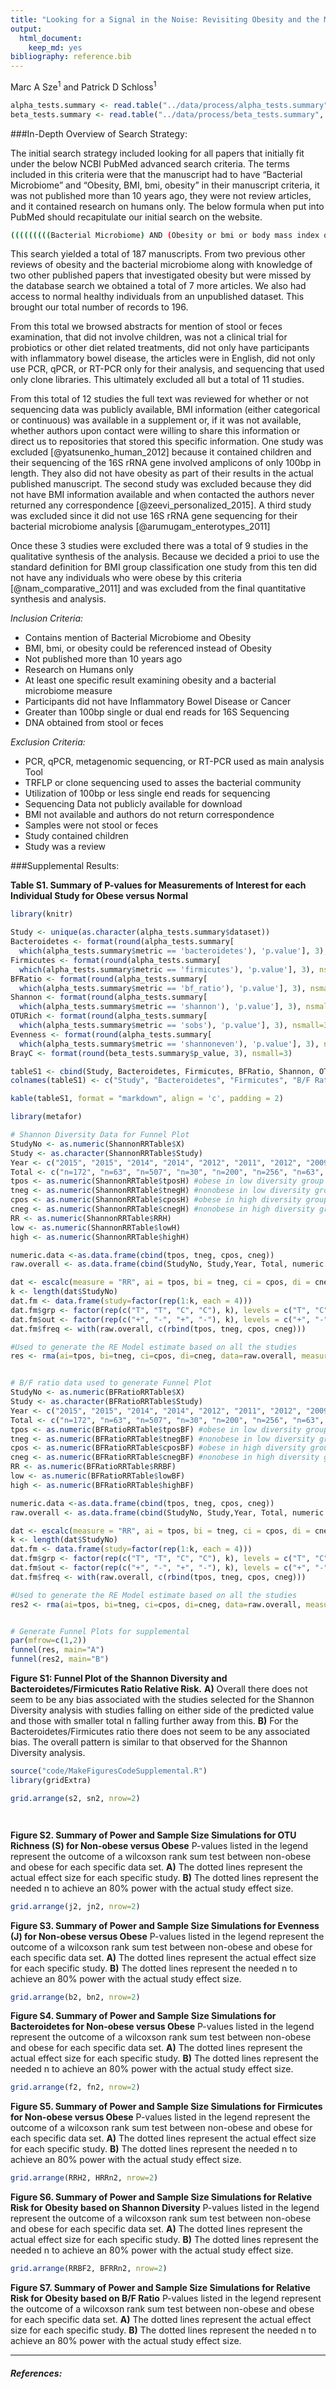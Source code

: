 ---
title: "Looking for a Signal in the Noise: Revisiting Obesity and the Microbiome"
output:
  html_document:
    keep_md: yes
bibliography: reference.bib
---

Marc A Sze<sup>1</sup> and Patrick D Schloss<sup>1</sup>


```{r Loading_data_tables, echo=FALSE, message=FALSE, warning=FALSE}

alpha_tests.summary <- read.table("../data/process/alpha_tests.summary", header=T)
beta_tests.summary <- read.table("../data/process/beta_tests.summary", header=T)
```



###In-Depth Overview of Search Strategy:

The initial search strategy included looking for all papers that initially fit under the below NCBI PubMed advanced search criteria.  The terms included in this criteria were that the manuscript had to have "Bacterial Microbiome" and "Obesity, BMI, bmi, obesity" in their manuscript criteria, it was not published more than 10 years ago, they were not review articles, and it contained research on humans only.  The below formula when put into PubMed should recapitulate our initial search on the website.

```{bash, eval=FALSE}
(((((((((Bacterial Microbiome) AND (Obesity or bmi or body mass index or BMI or obesity) AND "last 10 years"[PDat] AND Humans[Mesh])) NOT review[ptyp]) AND "last 10 years"[PDat] AND Humans[Mesh])) AND "last 10 years"[PDat] AND Humans[Mesh])) AND "last 10 years"[PDat] AND Humans[Mesh])
```

This search yielded a total of 187 manuscripts.  From two previous other reviews of obesity and the bacterial microbiome along with knowledge of two other published papers that investigated obesity but were missed by the database search we obtained a total of 7 more articles.  We also had access to normal healthy individuals from an unpublished dataset.  This brought our total number of records to 196.  

From this total we browsed abstracts for mention of stool or feces examination, that did not involve children, was not a clinical trial for probiotics or other diet related treatments, did not only have participants with inflammatory bowel disease, the articles were in English, did not only use PCR, qPCR, or RT-PCR only for their analysis, and sequencing that used only clone libraries.  This ultimately excluded all but a total of 11 studies.

From this total of 12 studies the full text was reviewed for whether or not sequencing data was publicly available, BMI information (either categorical or continuous) was available in a supplement or, if it was not available, whether authors upon contact were willing to share this information or direct us to repositories that stored this specific information.  One study was excluded [@yatsunenko_human_2012] because it contained children and their sequencing of the 16S rRNA gene involved amplicons of only 100bp in length.  They also did not have obesity as part of their results in the actual published manuscript.  The second study was excluded because they did not have BMI information available and when contacted the authors never returned any correspondence [@zeevi_personalized_2015].  A third study was excluded since it did not use 16S rRNA gene sequencing for their bacterial microbiome analysis [@arumugam_enterotypes_2011]  

Once these 3 studies were excluded there was a total of 9 studies in the qualitative synthesis of the analysis.  Because we decided a prioi to use the standard definition for BMI group classification one study from this ten did not have any individuals who were obese by this criteria [@nam_comparative_2011] and was excluded from the final quantitative synthesis and analysis.  

*Inclusion Criteria:*

* Contains mention of Bacterial Microbiome and Obesity
* BMI, bmi, or obesity could be referenced instead of Obesity
* Not published more than 10 years ago
* Research on Humans only
* At least one specific result examining obesity and a bacterial microbiome measure
* Participants did not have Inflammatory Bowel Disease or Cancer
* Greater than 100bp single or dual end reads for 16S Sequencing
* DNA obtained from stool or feces

*Exclusion Criteria:*

* PCR, qPCR, metagenomic sequencing, or RT-PCR used as main analysis Tool
* TRFLP or clone sequencing used to asses the bacterial community
* Utilization of 100bp or less single end reads for sequencing
* Sequencing Data not publicly available for download
* BMI not available and authors do not return correspondence
* Samples were not stool or feces
* Study contained children
* Study was a review





###Supplemental Results:


**Table S1. Summary of P-values for Measurements of Interest for each Individual Study for Obese versus Normal**

```{r Table_S1, echo=FALSE, message=FALSE, warning=FALSE}

library(knitr)

Study <- unique(as.character(alpha_tests.summary$dataset))
Bacteroidetes <- format(round(alpha_tests.summary[
  which(alpha_tests.summary$metric == 'bacteroidetes'), 'p.value'], 3), nsmall=3)
Firmicutes <- format(round(alpha_tests.summary[
  which(alpha_tests.summary$metric == 'firmicutes'), 'p.value'], 3), nsmall=3)
BFRatio <- format(round(alpha_tests.summary[
  which(alpha_tests.summary$metric == 'bf_ratio'), 'p.value'], 3), nsmall=3)
Shannon <- format(round(alpha_tests.summary[
  which(alpha_tests.summary$metric == 'shannon'), 'p.value'], 3), nsmall=3)
OTURich <- format(round(alpha_tests.summary[
  which(alpha_tests.summary$metric == 'sobs'), 'p.value'], 3), nsmall=3)
Evenness <- format(round(alpha_tests.summary[
  which(alpha_tests.summary$metric == 'shannoneven'), 'p.value'], 3), nsmall=3)
BrayC <- format(round(beta_tests.summary$p_value, 3), nsmall=3)

tableS1 <- cbind(Study, Bacteroidetes, Firmicutes, BFRatio, Shannon, OTURich, Evenness, BrayC)
colnames(tableS1) <- c("Study", "Bacteroidetes", "Firmicutes", "B/F Ratio", "Shannon Diversity", "OTU Richness", "Evenness", "Bray Curtis")

kable(tableS1, format = "markdown", align = 'c', padding = 2)

```





```{r Figure_S1, echo=FALSE, message=FALSE, warning=FALSE, eval=FALSE,  fig.path="results/figures/", dev = c("pdf", "png")}

library(metafor)

# Shannon Diversity Data for Funnel Plot
StudyNo <- as.numeric(ShannonRRTable$X)
Study <- as.character(ShannonRRTable$Study)
Year <- c("2015", "2015", "2014", "2014", "2012", "2011", "2012", "2009")
Total <- c("n=172", "n=63", "n=507", "n=30", "n=200", "n=256", "n=63", "n=146")
tpos <- as.numeric(ShannonRRTable$tposH) #obese in low diversity group
tneg <- as.numeric(ShannonRRTable$tnegH) #nonobese in low diversity group
cpos <- as.numeric(ShannonRRTable$cposH) #obese in high diversity group
cneg <- as.numeric(ShannonRRTable$cnegH) #nonobese in high diversity group
RR <- as.numeric(ShannonRRTable$RRH)
low <- as.numeric(ShannonRRTable$lowH)
high <- as.numeric(ShannonRRTable$highH)

numeric.data <-as.data.frame(cbind(tpos, tneg, cpos, cneg))
raw.overall <- as.data.frame(cbind(StudyNo, Study,Year, Total, numeric.data))

dat <- escalc(measure = "RR", ai = tpos, bi = tneg, ci = cpos, di = cneg, data=raw.overall, append=TRUE)
k <- length(dat$StudyNo)
dat.fm <- data.frame(study=factor(rep(1:k, each = 4)))
dat.fm$grp <- factor(rep(c("T", "T", "C", "C"), k), levels = c("T", "C"))
dat.fm$out <- factor(rep(c("+", "-", "+", "-"), k), levels = c("+", "-"))
dat.fm$freq <- with(raw.overall, c(rbind(tpos, tneg, cpos, cneg)))

#Used to generate the RE Model estimate based on all the studies
res <- rma(ai=tpos, bi=tneg, ci=cpos, di=cneg, data=raw.overall, measure="RR", slab=paste(Study, Year, Total, sep=", "), method="REML")


# B/F ratio data used to generate Funnel Plot
StudyNo <- as.numeric(BFRatioRRTable$X)
Study <- as.character(BFRatioRRTable$Study)
Year <- c("2015", "2015", "2014", "2014", "2012", "2011", "2012", "2009")
Total <- c("n=172", "n=63", "n=507", "n=30", "n=200", "n=256", "n=63", "n=146")
tpos <- as.numeric(BFRatioRRTable$tposBF) #obese in low diversity group
tneg <- as.numeric(BFRatioRRTable$tnegBF) #nonobese in low diversity group
cpos <- as.numeric(BFRatioRRTable$cposBF) #obese in high diversity group
cneg <- as.numeric(BFRatioRRTable$cnegBF) #nonobese in high diversity group
RR <- as.numeric(BFRatioRRTable$RRBF)
low <- as.numeric(BFRatioRRTable$lowBF)
high <- as.numeric(BFRatioRRTable$highBF)

numeric.data <-as.data.frame(cbind(tpos, tneg, cpos, cneg))
raw.overall <- as.data.frame(cbind(StudyNo, Study,Year, Total, numeric.data))

dat <- escalc(measure = "RR", ai = tpos, bi = tneg, ci = cpos, di = cneg, data=raw.overall, append=TRUE)
k <- length(dat$StudyNo)
dat.fm <- data.frame(study=factor(rep(1:k, each = 4)))
dat.fm$grp <- factor(rep(c("T", "T", "C", "C"), k), levels = c("T", "C"))
dat.fm$out <- factor(rep(c("+", "-", "+", "-"), k), levels = c("+", "-"))
dat.fm$freq <- with(raw.overall, c(rbind(tpos, tneg, cpos, cneg)))

#Used to generate the RE Model estimate based on all the studies
res2 <- rma(ai=tpos, bi=tneg, ci=cpos, di=cneg, data=raw.overall, measure="RR", slab=paste(Study, Year, Total, sep=", "), method="REML")


# Generate Funnel Plots for supplemental
par(mfrow=c(1,2))
funnel(res, main="A")
funnel(res2, main="B")

```

**Figure S1: Funnel Plot of the Shannon Diversity and Bacteroidetes/Firmicutes Ratio Relative Risk.**  **A)** Overall there does not seem to be any bias associated with the studies selected for the Shannon Diversity analysis with studies falling on either side of the predicted value and those with smaller total n falling further away from this. **B)** For the Bacteroidetes/Firmicutes ratio there does not seem to be any associated bias. The overall pattern is similar to that observed for the Shannon Diversity analysis.


```{r Figure_S2, echo=FALSE, message=FALSE, warning=FALSE, eval=FALSE,  fig.path="results/figures/", dev = c("pdf", "png")}

source("code/MakeFiguresCodeSupplemental.R")
library(gridExtra)

grid.arrange(s2, sn2, nrow=2)




```

**Figure S2. Summary of Power and Sample Size Simulations for OTU Richness (S) for Non-obese versus Obese**  P-values listed in the legend represent the outcome of a wilcoxson rank sum test between non-obese and obese for each specific data set.  **A)** The dotted lines represent the actual effect size for each specific study.  **B)** The dotted lines represent the needed n to achieve an 80% power with the actual study effect size.

```{r Figure_S3, echo=FALSE, message=FALSE, warning=FALSE, eval = FALSE,  fig.path="results/figures/", dev = c("pdf", "png")}

grid.arrange(j2, jn2, nrow=2)


```

**Figure S3. Summary of Power and Sample Size Simulations for Evenness (J) for Non-obese versus Obese**  P-values listed in the legend represent the outcome of a wilcoxson rank sum test between non-obese and obese for each specific data set.  **A)** The dotted lines represent the actual effect size for each specific study.  **B)** The dotted lines represent the needed n to achieve an 80% power with the actual study effect size.


```{r Figure_S4, echo=FALSE, message=FALSE, warning=FALSE, eval=FALSE,  fig.path="results/figures/", dev = c("pdf", "png")}

grid.arrange(b2, bn2, nrow=2)
```

**Figure S4. Summary of Power and Sample Size Simulations for Bacteroidetes for Non-obese versus Obese**  P-values listed in the legend represent the outcome of a wilcoxson rank sum test between non-obese and obese for each specific data set.  **A)** The dotted lines represent the actual effect size for each specific study.  **B)** The dotted lines represent the needed n to achieve an 80% power with the actual study effect size.

```{r Figure_S5, echo=FALSE, message=FALSE, warning=FALSE, eval=FALSE,  fig.path="results/figures/", dev = c("pdf", "png")}

grid.arrange(f2, fn2, nrow=2)
```

**Figure S5. Summary of Power and Sample Size Simulations for Firmicutes for Non-obese versus Obese**  P-values listed in the legend represent the outcome of a wilcoxson rank sum test between non-obese and obese for each specific data set.  **A)** The dotted lines represent the actual effect size for each specific study.  **B)** The dotted lines represent the needed n to achieve an 80% power with the actual study effect size.


```{r Figure_S6, echo=FALSE, message=FALSE, warning=FALSE, eval=FALSE,  fig.path="results/figures/", dev = c("pdf", "png")}

grid.arrange(RRH2, HRRn2, nrow=2)
```

**Figure S6. Summary of Power and Sample Size Simulations for Relative Risk  for Obesity based on Shannon Diversity**  P-values listed in the legend represent the outcome of a wilcoxson rank sum test between non-obese and obese for each specific data set.  **A)** The dotted lines represent the actual effect size for each specific study.  **B)** The dotted lines represent the needed n to achieve an 80% power with the actual study effect size.

```{r Figure_S7, echo=FALSE, message=FALSE, warning=FALSE, eval=FALSE,  fig.path="results/figures/", dev = c("pdf", "png")}

grid.arrange(RRBF2, BFRRn2, nrow=2)
```

**Figure S7. Summary of Power and Sample Size Simulations for Relative Risk  for Obesity based on B/F Ratio**  P-values listed in the legend represent the outcome of a wilcoxson rank sum test between non-obese and obese for each specific data set.  **A)** The dotted lines represent the actual effect size for each specific study.  **B)** The dotted lines represent the needed n to achieve an 80% power with the actual study effect size.


*******
##### References:
